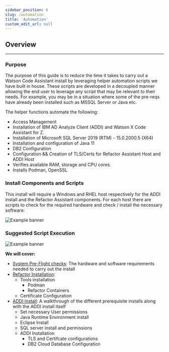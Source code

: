 ```yaml
---
sidebar_position: 6 
slug: /automation
title: 'Automation'
custom_edit_url: null
---
```

## Overview
---

### Purpose
The purpose of this guide is to reduce the time it takes to carry out a Watson Code Assistant install by leveraging helper automation scripts we have built in house. These scripts are developed in a decoupled manner allowing the end user to leverage any script that may be relevant to their needs.
For example, you may be in a situation where some of the pre-reqs have already been installed such as MSSQL Server or Java etc.

The helper functions automate the following:
- Access Management
- Installation of IBM AD Analyze Client (ADDI) and Watson X Code Assistant for Z.
- Installation of Microsoft SQL Server 2019 (RTM) - 15.0.2000.5 (X64)
- Installation and configuration of Java 11
- DB2 Configuration
- Configuration && Creation of TLS/Certs for Refactor Assistant Host and ADDI Host
- Verifies available RAM, storage and CPU cores.
- Installs Podman, OpenSSL

### Install Components and Scripts
This install will require a Windows and RHEL host respectively for the ADDI install and the Refactor Assistant components. For each host there are scripts to check for the required hardware and check / install the necessary software:

![Example banner](./diagrams/host_components.png)

### Suggested Script Execution
![Example banner](./diagrams/exec_flow.png)

**We will cover:**
- [System Pre-Flight checks](Automation/Pre-flight-System-Check): The hardware and software requirements needed to carry out the install
- [Refactor Installation](Automation/Refactor-Install):
    - Tools installation
       - Podman
       - Refactor Containers
    - Certificate Configuration
- [ADDI Install](Automation/ADDI-Install): A walkthrough of the different prerequisite installs along with the ADDI install itself
    - Set necessary User permissions
    - Java Runtime Environment install
    - Eclipse Install
    - SQL server install and permissions
    - ADDI Installation
        - TLS and Certifcate configurations
        - DB2 Cloud Database Configuration
